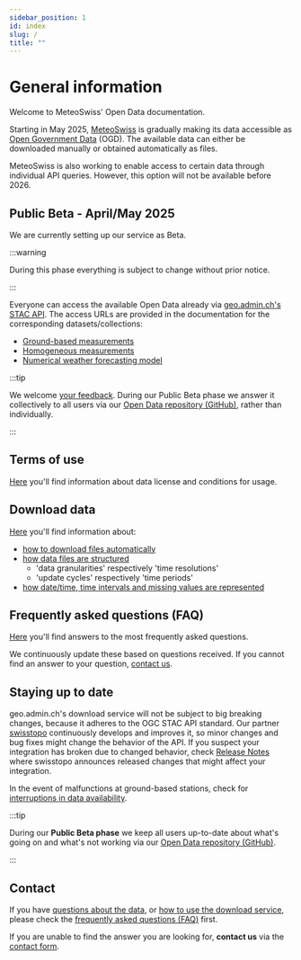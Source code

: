 ```yaml
---
sidebar_position: 1
id: index
slug: /
title: ""
---
```


# General information

Welcome to MeteoSwiss' Open Data documentation.

Starting in May 2025, [MeteoSwiss](https://www.meteoswiss.admin.ch/about-us/legal-mandate.html) is gradually making its data accessible as [Open Government Data](https://www.bfs.admin.ch/bfs/en/home/services/ogd/at-a-glance.html) (OGD). The available data can either be downloaded manually or obtained automatically as files.

<!-- We start with [ground-based measurements](/a-data-groundbased), [homogeneous measurements](/c-climate-data/c1-climate-stations_homogeneous) and [numerical weather forecasting model data](/e-forecast-data/e2-e3-numerical-weather-forecasting-model). Additional datasets will be released in the following months. The expected quarter for each dataset is announced on our [Open Data landing page](https://www.meteoswiss.admin.ch/services-and-publications/services/open-data.html). -->

MeteoSwiss is also working to enable access to certain data through individual API queries. However, this option will not be available before 2026.

## Public Beta - April/May 2025

We are currently setting up our service as Beta.

:::warning

During this phase everything is subject to change without prior notice.

:::

Everyone can access the available Open Data already via [geo.admin.ch's STAC API](/general/download). The access URLs are provided in the documentation for the corresponding datasets/collections:
- [Ground-based measurements](/a-data-groundbased)
- [Homogeneous measurements](/c-climate-data)
- [Numerical weather forecasting model](/e-forecast-data)

:::tip

We welcome [your feedback](/general/contact). During our Public Beta phase we answer it collectively to all users via our [Open Data repository (GitHub)](https://github.com/MeteoSwiss/opendata/discussions/categories/public-beta-april-2025), rather than individually.

:::

## Terms of use
[Here](/general/terms-of-use) you'll find information about data license and conditions for usage.

## Download data
[Here](/general/download) you'll find information about:
- [how to download files automatically](/general/download#how-to-download-files-automatically)
- [how data files are structured](/general/download#how-csv-files-are-structured)
  - 'data granularities' respectively 'time resolutions'
  - 'update cycles' respectively 'time periods'
- [how date/time, time intervals and missing values are represented](/general/download#how-datetime-time-intervals-and-missing-values-are-represented)

## Frequently asked questions (FAQ)
[Here](/general/faq) you'll find answers to the most frequently asked questions. 

We continuously update these based on questions received. If you cannot find an answer to your question, [contact us](/general/contact).

## Staying up to date
<!-- For operational status, **see** [Download API Status & Contact](/general/status) *[upcoming]* -->

geo.admin.ch's download service will not be subject to big breaking changes, because it adheres to the OGC STAC API standard. Our partner [swisstopo](https://www.swisstopo.admin.ch/en) continuously develops and improves it, so minor changes and bug fixes might change the behavior of the API. If you suspect your integration has broken due to changed behavior, check [Release Notes](https://api3.geo.admin.ch/releasenotes/index.html) where swisstopo announces released changes that might affect your integration.

In the event of malfunctions at ground-based stations, check for [interruptions in data availability](https://www.meteoswiss.admin.ch/services-and-publications/applications/data-availability.html).

:::tip

During our **Public Beta phase** we keep all users up-to-date about what's going on and what's not working via our [Open Data repository (GitHub)](https://github.com/MeteoSwiss/opendata/discussions/categories/public-beta-april-2025).

:::

<!-- We keep interested parties and users up to date on our plans and changes: **register** for [our newsletter](#) *[upcoming]* -->

## Contact
If you have [questions about the data](/a-data-groundbased), or [how to use the download service](/general/download), please check the [frequently asked questions (FAQ)](general/faq) first. 

If you are unable to find the answer you are looking for, **contact us** via the [contact form](https://www.meteoswiss.admin.ch/about-us/contact/contact-form.html).
